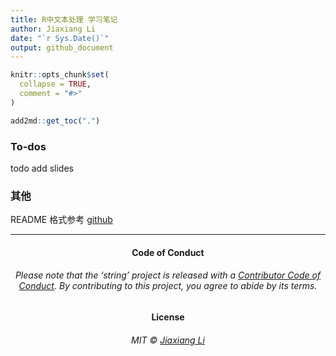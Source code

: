 ```yaml
---
title: R中文本处理 学习笔记
author: Jiaxiang Li
date: "`r Sys.Date()`"
output: github_document
---
```

<!-- README.md is generated from README.Rmd. Please edit that file -->

```r
knitr::opts_chunk$set(
  collapse = TRUE,
  comment = "#>"
)
```

```r
add2md::get_toc(".")
```

### To-dos

todo add slides

### 其他

README 格式参考 [github](https://github.com/JiaxiangBU/phv)

***

<h4 align="center">**Code of Conduct**</h4>

<h6 align="center">Please note that the 'string' project is released with a [Contributor Code of Conduct](CODE_OF_CONDUCT.md). By contributing to this project, you agree to abide by its terms.</h6>

<h4 align="center">**License**</h4>

<h6 align="center">MIT &copy; [Jiaxiang Li](LICENSE)</h6>
